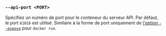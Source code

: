 ### `--api-port <PORT>`

Spécifiez un numéro de port pour le conteneur du serveur API.
Par défaut, le port `61016` est utilisé.
Similaire à la forme de port uniquement de [l'option `--expose`][docker run expose] pour `docker run`.

[docker run expose]: https://docs.docker.com/reference/cli/docker/container/run/#publish